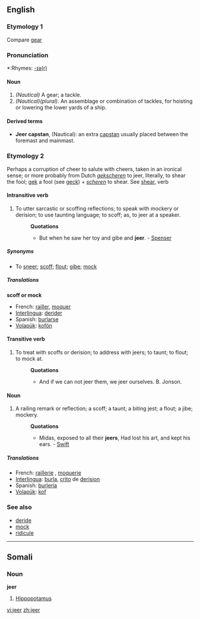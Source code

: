 ==English==

===Etymology 1===
Compare [[gear]]

===Pronunciation===
*:Rhymes: [[Rhymes:English:-ɪə(r)|-ɪə(r)]]

====Noun====
{{en-noun}}

# ''(Nautical)'' A gear; a tackle. 
# ''(Nautical)(plural)''. An assemblage or combination of tackles, for hoisting or lowering the lower yards of a ship. 

====Derived terms====
*'''Jeer capstan''', (Nautical): an extra [[capstan]] usually placed between the foremast and mainmast.

===Etymology 2===
Perhaps a corruption of cheer to salute with cheers, taken in an ironical sense; or more probably from Dutch ''[[gekscheren]]'' to jeer, literally, to shear the fool; [[gek]] a fool (see [[geck]]) + ''[[scheren]]'' to shear. See [[shear]], verb

====Intransitive verb====
{{en-verb}}

# To utter sarcastic or scoffing reflections; to speak with mockery or derision; to use taunting language; to scoff; as, to jeer at a speaker.
#:'''Quotations'''
#:*But when he saw her toy and gibe and '''jeer'''. - [[Spenser]]

=====Synonyms=====
*To [[sneer]]; [[scoff]]; [[flout]]; [[gibe]]; [[mock]]

=====Translations=====
'''scoff or mock'''
*French: [[railler]], [[moquer]]
*[[Interlingua]]: [[derider]] 
*Spanish: [[burlarse]] 
*[[Volapük]]: [[kofön]] 

====Transitive verb====
{{en-verb}}

# To treat with scoffs or derision; to address with jeers; to taunt; to flout; to mock at.
#:'''Quotations'''
#:*And if we can not jeer them, we jeer ourselves. B. Jonson.

====Noun====
{{en-noun}}

# A railing remark or reflection; a scoff; a taunt; a biting jest; a flout; a jibe; mockery.
#:'''Quotations'''
#:*Midas, exposed to all their '''jeers''', Had lost his art, and kept his ears. - [[Swift]]

=====Translations=====
*French: [[raillerie]] {{f}}, [[moquerie]] {{f}}
*[[Interlingua]]: [[burla]], [[crito]] de [[derision]] 
*Spanish: [[burlería]] 
*[[Volapük]]: [[kof]]

===See also===
*[[deride]]
*[[mock]]
*[[ridicule]]

----

==Somali==

===Noun===
'''jeer'''

# [[hippopotamus|Hippopotamus]]
<!--Not sure that the translation is totally right, that's why I leave it hidden
#:''Jeertu way jeclayd dhexqaadka dhoobaada'' - The hippopotamus loved wallowing. -->

[[vi:jeer]]
[[zh:jeer]]